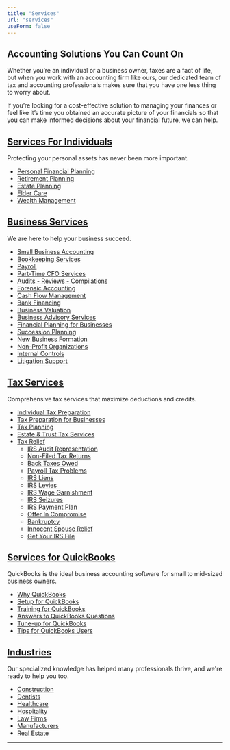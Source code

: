 ```yaml
---
title: "Services"
url: "services"
useForm: false
---
```


Accounting Solutions You Can Count On
-------------------------------------

Whether you’re an individual or a business owner, taxes are a fact of life, but when you work with an accounting firm like ours, our dedicated team of tax and accounting professionals makes sure that you have one less thing to worry about.

If you’re looking for a cost-effective solution to managing your finances or feel like it’s time you obtained an accurate picture of your financials so that you can make informed decisions about your financial future, we can help.

[Services For Individuals](/services/services-for-individuals)
-------------------------------------------

Protecting your personal assets has never been more important.

*   [Personal Financial Planning](/services/services-for-individuals/personal-financial-planning)
*   [Retirement Planning](/services/services-for-individuals/retirement-planning)
*   [Estate Planning](/services/services-for-individuals/estate-planning)
*   [Elder Care](/services/services-for-individuals/elder-care)
*   [Wealth Management](/services/services-for-individuals/wealth-management)

[Business Services](services/business-services)
------------------------------------

We are here to help your business succeed.

*   [Small Business Accounting](/services/business-services/small-business-accounting)
*   [Bookkeeping Services](/services/business-services/book-keeping-services)
*   [Payroll](/services/business-services/payroll)
*   [Part-Time CFO Services](/services/business-services/part-time-cfo-services)
*   [Audits - Reviews - Compilations](/services/business-services/audits-reviews-compilations)
*   [Forensic Accounting](/services/business-services/forensic-accounting)
*   [Cash Flow Management](/services/business-services/cash-flow-management)
*   [Bank Financing](/services/business-services/bank-financing)
*   [Business Valuation](/services/business-services/business-valuation)
*   [Business Advisory Services](/services/business-services/business-advisory-services)
*   [Financial Planning for Businesses](/services/business-services/financial-planning-for-businesses)
*   [Succession Planning](/services/business-services/succession-planning)
*   [New Business Formation](/services/business-services/new-business-formation)
*   [Non-Profit Organizations](/services/business-services/non-profit-organizations)
*   [Internal Controls](/services/business-services/internal-controls)
*   [Litigation Support](/services/business-services/litigation-support)

[Tax Services](services/tax-services)
-------------------------------

Comprehensive tax services that maximize deductions and credits.

*   [Individual Tax Preparation](/services/tax-services/individual-tax-preparation)
*   [Tax Preparation for Businesses](/services/tax-services/tax-preparation-for-business)
*   [Tax Planning](/services/tax-services/tax-planning)
*   [Estate & Trust Tax Services](/services/tax-services/estate-trust-tax-services)
*   [Tax Relief](/services/tax-services/tax-relief)
    *   [IRS Audit Representation](/services/tax-services/tax-relief/irs-audit-representation)
    *   [Non-Filed Tax Returns](/services/tax-services/tax-relief/non-filed-tax-returns)
    *   [Back Taxes Owed](/services/tax-services/tax-relief/back-taxes-owed)
    *   [Payroll Tax Problems](/services/tax-services/tax-relief/payroll-tax-problems)
    *   [IRS Liens](/services/tax-services/tax-relief/irs-liens)
    *   [IRS Levies](/services/tax-services/tax-relief/irs-levies)
    *   [IRS Wage Garnishment](/services/tax-services/tax-relief/irs-wage-garnishmentt)
    *   [IRS Seizures](/services/tax-services/tax-relief/irs-seizures)
    *   [IRS Payment Plan](/services/tax-services/tax-relief/irs-payment-plan)
    *   [Offer In Compromise](/services/tax-services/tax-relief/offer-in-compromise)
    *   [Bankruptcy](/services/tax-services/tax-relief/bankruptcy)
    *   [Innocent Spouse Relief](/services/tax-services/tax-relief/innocent-spouse-relief)
    *   [Get Your IRS File](/services/tax-services/tax-relief/get-your-IRS-file)

[Services for QuickBooks](/services/services-for-quick-books)
-------------------------------------

QuickBooks is the ideal business accounting software for small to mid-sized business owners.

*   [Why QuickBooks](/services/services-for-quick-books/why-quick-books)
*   [Setup for QuickBooks](/services/services-for-quick-books/setup-quick-books)
*   [Training for QuickBooks](/services/services-for-quick-books/training-quick-books)
*   [Answers to QuickBooks Questions](/services/services-for-quick-books/answers-to-quick-books)
*   [Tune-up for QuickBooks](/services/services-for-quick-books/tune-up-quick-books)
*   [Tips for QuickBooks Users](/services/services-for-quick-books/tips-quick-books)

[Industries](services/industries)
----------------------------

Our specialized knowledge has helped many professionals thrive, and we're ready to help you too.

*   [Construction](/services/industries/construction)
*   [Dentists](/services/industries/dentists)
*   [Healthcare](/services/industries/healthcare)
*   [Hospitality](/services/industries/hospitality)
*   [Law Firms](/services/industries/law-firms)
*   [Manufacturers](/services/industries/manufacturers)
*   [Real Estate](/services/industries/real-estate)

* * *